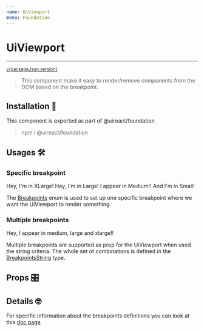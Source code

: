 ```yaml
---
name: UiViewport
menu: Foundation
---
```





# UiViewport

---

<sup>
  <a href="https://github.com/inavac182/ui-react/blob/main/packages/foundation/" target="_blank">
    v{packageJson.version}
  </a>
</sup>

> This component make it easy to render/remove components from the DOM based on the breakpoint.

## Installation 🧰

This component is exported as part of @uireact/foundation

> npm i @uireact/foundation

## Usages 🛠️

### Specific breakpoint

<Playground>
  <UiViewport criteria={Breakpoints.XLARGE}>
    <UiCard>Hey, I'm in XLarge!</UiCard>
  </UiViewport>
  <UiViewport criteria={Breakpoints.LARGE}>
    <UiCard>Hey, I'm in Large!</UiCard>
  </UiViewport>
  <UiViewport criteria={Breakpoints.MEDIUM}>
    <UiCard>I appear in Medium!!</UiCard>
  </UiViewport>
  <UiViewport criteria={Breakpoints.SMALL}>
    <UiCard>And I'm in Small!</UiCard>
  </UiViewport>
</Playground>

The [Breakpoints](./packages-foundation-docs-breakpoints#definition) enum is used to set up one specific breakpoint where we want the UiViewport to render something.

### Multiple breakpoints

<Playground>
  <UiViewport criteria="m|l|xl">
    <UiCard>Hey, I appear in medium, large and xlarge!!</UiCard>
  </UiViewport>
</Playground>

Multiple breakpoints are supported as prop for the UiViewport when used the string criteria. The whole set of combinations is defined in the [BreakpointsString](https://github.com/inavac182/uireact/blob/main/packages/foundation/src/responsive/viewport.tsx#L6) type.

## Props 🎛️

<Props of={UiViewport} />

## Details 🤓

For specific information about the breakpoints definitions you can look at this [doc page](./packages-foundation-docs-breakpoints)

